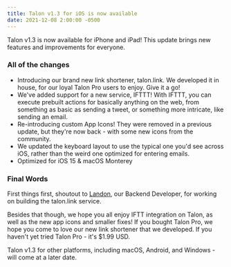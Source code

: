 ```yaml
---
title: Talon v1.3 for iOS is now available
date: 2021-12-08 2:00:00 -0500
---
```


<Float src="/apps/Talon.png" alt="Talon app icon" />

Talon v1.3 is now available for iPhone and iPad! This update brings new features and improvements for everyone.

### All of the changes

-   Introducing our brand new link shortener, talon.link. We developed it in house, for our loyal Talon Pro users to enjoy. Give it a go!
-   We've added support for a new service, IFTTT! With IFTTT, you can execute prebuilt actions for basically anything on the web, from something as basic as sending a tweet, or something more intricate, like sending an email.
-   Re-introducing custom App Icons! They were removed in a previous update, but they're now back - with some new icons from the community.
-   We updated the keyboard layout to use the typical one you'd see across iOS, rather than the weird one optimized for entering emails.
-   Optimized for iOS 15 & macOS Monterey

### Final Words

First things first, shoutout to [Landon](https://twitter.com/theldb_), our Backend Developer, for working on building the talon.link service.

Besides that though, we hope you all enjoy IFTT integration on Talon, as well as the new app icons and smaller fixes! If you bought Talon Pro, we hope you come to love
our new link shortener that we developed. If you haven't yet tried Talon Pro - it's $1.99 USD.

Talon v1.3 for other platforms, including macOS, Android, and Windows - will come at a later date.
